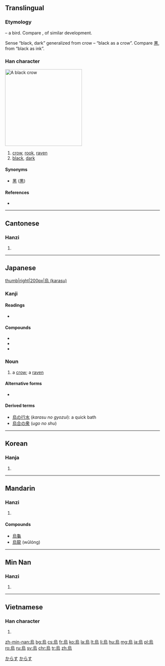 {{also|乌|鳥}}
==Translingual==
{{zh-hanzi-box|[[乌]]|烏}}

===Etymology===
{{liushu|p}} – a bird. Compare {{term|鳥||bird|sc=Hani}}, of similar development.

Sense “black, dark” generalized from crow – “black as a crow”. Compare [[黑]], from “black as ink”.

===Han character===
[[File:PikiWiki Israel 7236 Geography of Israel.JPG|thumb|250px|A black crow]]
{{Han char|rn=86|rad=火|as=06|sn=10|four=2732<sub>7</sub>|canj=竹口卜火 (HRYF)}}

# [[crow]], [[rook]], [[raven]]
# [[black]], [[dark]]

====Synonyms====
* [[黑]] ([[黒]])

====References====
* {{Han ref|kx=0670.010|dkj=18998|dj=1079.020|hdz=32202.030|uh=70CF|ud=28879|bh=AF51|bd=44881}}

----

==Cantonese==

===Hanzi===
{{yue-hanzi|jyut=|y=wu1|sim=乌}}

# {{defn|lang=yue|sort=火06}}

----

==Japanese==
[[file:Kolkrabe.jpg|thumb|right|200px|烏 (karasu)]]
===Kanji===
{{ja-kanji|grade=|rs=火06}}

====Readings====
* {{ja-readings|on=[[う]] (''u''), [[お]] (''o'') , from  [[を]] (''wo''), [[え]] (''e'')|kun=[[からす]] (''karasu''), [[いずくんぞ]] (''izukunzo'')}}

====Compounds====
* {{l|ja|濡烏|tr=[[ぬれがらす]], nuregarasu||jet-black}}
* {{l|ja|八咫烏|tr=[[やたがらす]], yatagarasu||[[w:Yatagarasu|a flying creature in Japanese mythology]]}}
* {{l|ja|烏賊|tr=[[イカ]], ika||squid}}

===Noun===
{{ja-noun|からす|kata=カラス}}

# a [[crow]]; a [[raven]]

====Alternative forms====
* {{l|ja|鴉}}

====Derived terms====
* [[烏の行水]] (''karasu no gyozui''): a quick bath
* [[烏合の衆]] (''ugo no shu'')

[[Category:1000 Japanese basic words|からす]]
[[Category:ja:Birds|からす]]

----

==Korean==

===Hanja===
{{ko-hanja|hangeul=오|eumhun=|rv=o|mr=o|y=o}}

# {{defn|lang=ko|sort=火06}}

----

==Mandarin==

===Hanzi===
{{cmn-hanzi|sim=乌|pin=[[wū]] ([[wu1]])|wg=wu<sup>1</sup>}}

# {{defn|lang=cmn|sort=火06}}

====Compounds====
* [[烏龜]]
* [[烏龍]] (wūlóng)

----

==Min Nan==

===Hanzi===
{{nan-hanzi|poj=o͘, io}}

# {{defn|lang=nan}}

----

==Vietnamese==

===Han character===
{{vi-hantu|[[ô]], [[o]], [[dặng]]|rs=火06}}

# {{defn|lang=vi|sort=火06}}

[[zh-min-nan:烏]]
[[bg:烏]]
[[cs:烏]]
[[fr:烏]]
[[ko:烏]]
[[la:烏]]
[[lt:烏]]
[[li:烏]]
[[hu:烏]]
[[mg:烏]]
[[ja:烏]]
[[pl:烏]]
[[ro:烏]]
[[ru:烏]]
[[sv:烏]]
[[chr:烏]]
[[tr:烏]]
[[zh:烏]]